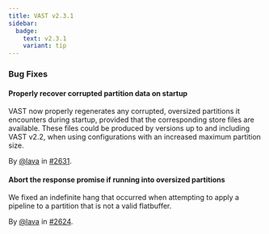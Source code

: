 ```yaml
---
title: VAST v2.3.1
sidebar:
  badge:
    text: v2.3.1
    variant: tip
---
```


### Bug Fixes

#### Properly recover corrupted partition data on startup

VAST now properly regenerates any corrupted, oversized partitions it encounters
during startup, provided that the corresponding store files are available. These
files could be produced by versions up to and including VAST v2.2, when using
configurations with an increased maximum partition size.

By [@lava](https://github.com/lava) in [#2631](https://github.com/tenzir/tenzir/pull/2631).

#### Abort the response promise if running into oversized partitions

We fixed an indefinite hang that occurred when attempting to apply a pipeline to
a partition that is not a valid flatbuffer.

By [@lava](https://github.com/lava) in [#2624](https://github.com/tenzir/tenzir/pull/2624).
